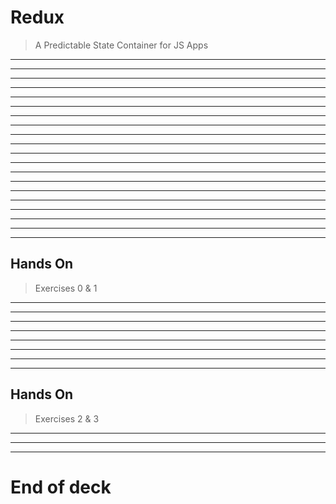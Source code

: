




# Redux

> A Predictable State Container for JS Apps

---

<Intro />

---

<Why />

---

<What />

---

<Flux />

---

<FPRecap />

---

<FPRecapData />

---

<FPRecapCalculations />

---

<FPRecapActions />

---

<CorePrinciples />

---

<ReduxArchitecture />

---

<ReduxActionIntro />

---

<ReduxAction />

---

<ReduxActionExample />

---

<ReduxStateIntro />

---

<ReduxState />

---

<ReduxReducerIntro />

---

<ReduxReducer />

---

<ReduxReducerExample />

---

<ConfigureStore />

---

## Hands On

> Exercises 0 & 1

---

<ConnectingToRedux />

---

<ConnectFunction />

---

<MapState />

---

<MapStateExample />

---

<MapDispatch />

---

<MapDispatchExample />

---

<ConnectorExample />

---

## Hands On

> Exercises 2 & 3

---

<BestPractices />

---

<Alternatives />

---

# End of deck
